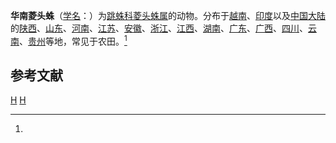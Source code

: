 {{Speciesbox
| taxon = Bianor hotingchiechi
| binomial_authority = (Schenkel, 1963)<ref name='id14676'>{{cite web| url =http://www.bioinfo.cn/db05/BjdwSpecies.php?action=view&id=14676| title =华南菱头蛛| work =《中国动物物种编目数据库》| publisher =中国科学院微生物研究所| author =中国科学院动物研究所| accessdate =2009-04-28| deadurl =yes| archiveurl =https://web.archive.org/web/20160305004639/http://www.bioinfo.cn/db05/BjdwSpecies.php?action=view&id=14676| archivedate =2016-03-05}}</ref>
}}

'''华南菱头蛛'''（[[学名|学名]]：{{lang|la|''Bianor hotingchiechi''}}）为[[跳蛛科|跳蛛科]][[菱头蛛属|菱头蛛属]]的动物。分布于[[越南|越南]]、[[印度|印度]]以及[[中国大陆|中国大陆]]的[[陕西|陕西]]、[[山东|山东]]、[[河南|河南]]、[[江苏|江苏]]、[[安徽|安徽]]、[[浙江|浙江]]、[[江西|江西]]、[[湖南|湖南]]、[[广东|广东]]、[[广西|广西]]、[[四川|四川]]、[[云南|云南]]、[[贵州|贵州]]等地，常见于农田。<ref name='id14676'/>

== 参考文献 ==
{{reflist}}

{{taxonbar}}
[[Category:_1963年描述的动物|H]]
[[Category:菱头蛛属|H]]